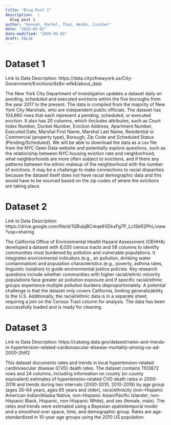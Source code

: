 ```yaml
---
title: "Blog Post 1"
description:  |
  blog post 1
author: "Hannah, Rachel, Thao, Wenbo, Cuichen"
date: "2025-03-02"
date-modified: "2025-03-02"
draft: FALSE
---
```

# Dataset 1

Link to Data Description: https://data.cityofnewyork.us/City-Government/Evictions/6z8x-wfk4/about_data

The New York City Department of Investigation updates a dataset daily on pending, scheduled and executed evictions within the five boroughs from the year 2017 to the present. The data is compiled from the majority of New York City Marshals, who are independent public officials. The dataset has 104,860 rows that each represent a pending, scheduled, or executed eviction. It also has 20 columns, which iIncludes attributes, such as Court Index Number, Docket Number, Eviction Address, Apartment Number, Executed Date, Marshal First Name, Marshal Last Name, Residential or Commercial (property type), Borough, Zip Code and Scheduled Status (Pending/Scheduled). We will be able to download the data as a csv file from the NYC Open Data website and potentially explore questions, such as the relationship between NYC housing eviction rate and neighborhood, what neighborhoods are more often subject to evictions, and if  there any patterns between the ethnic makeup of the neighborhood with the number of evictions. It may be a challenge to make connections to racial disparities because the dataset itself does not have racial demographic data and this would have to be sourced based on the zip codes of where the evictions are taking place. 

# Dataset 2

Link to Data Description: https://drive.google.com/file/d/1QRubjBCrkqe61iDkxFg7P_Lc1SkR2PhL/view?usp=sharing

The California Office of Environmental Health Hazard Assessment (OEHHA) developed a dataset with 8,035 census tracts and 58 columns to identify communities most burdened by pollution and vulnerable populations. It integrates environmental indicators (e.g., air pollution, drinking water contamination) and population characteristics (e.g., poverty, asthma rates, linguistic isolation) to guide environmental justice policies. Key research questions include whether communities with higher racial/ethnic minority populations face greater air pollution exposure and if specific racial/ethnic groups experience multiple pollution burdens disproportionately. A potential challenge is that the dataset only covers California, limiting generalizability to the U.S. Additionally, the racial/ethnic data is in a separate sheet, requiring a join on the Census Tract column for analysis. The data has been successfully loaded and is ready for cleaning.

# Dataset 3

Link to Data Description: https://catalog.data.gov/dataset/rates-and-trends-in-hypertension-related-cardiovascular-disease-mortality-among-us-ad-2000-2fdf2

This dataset documents rates and trends in local hypertension-related cardiovascular disease (CVD) death rates. The dataset contains 1103872 rows and 24 columns, including information on county (or county equivalent) estimates of hypertension-related CVD death rates in 2000-2019 and trends during two intervals (2000-2010, 2010-2019) by age group (ages 35–64 years, ages 65 years and older), race/ethnicity (non-Hispanic American Indian/Alaska Native, non-Hispanic Asian/Pacific Islander, non-Hispanic Black, Hispanic, non-Hispanic White), and sex (female, male). The rates and trends were estimated using a Bayesian spatiotemporal model and a smoothed over space, time, and demographic group. Rates are age-standardized in 10-year age groups using the 2010 US population. 
